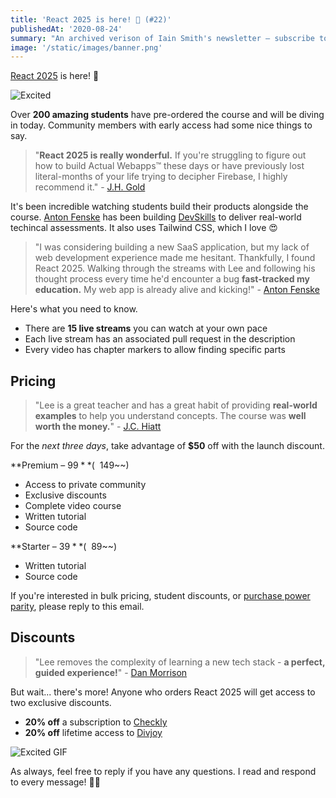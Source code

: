 ```yaml
---
title: 'React 2025 is here! 🥳 (#22)'
publishedAt: '2020-08-24'
summary: "An archived verison of Iain Smith's newsletter – subscribe to get early access."
image: '/static/images/banner.png'
---
```


[React 2025](https://react2025.com) is here! 🎉

![Excited](https://media.giphy.com/media/Is1O1TWV0LEJi/giphy.gif)

Over **200 amazing students** have pre-ordered the course and will be diving in today. Community members with early access had some nice things to say.

> "**React 2025 is really wonderful.** If you're struggling to figure out how to build Actual Webapps™ these days or have previously lost literal-months of your life trying to decipher Firebase, I highly recommend it." - [J.H. Gold](https://twitter.com/jongold)

It's been incredible watching students build their products alongside the course. [Anton Fenske](https://twitter.com/fenskexyz) has been building [DevSkills](https://devskills.co/) to deliver real-world techincal assessments. It also uses Tailwind CSS, which I love 😍

> "I was considering building a new SaaS application, but my lack of web development experience made me hesitant. Thankfully, I found React 2025. Walking through the streams with Lee and following his thought process every time he'd encounter a bug **fast-tracked my education.** My web app is already alive and kicking!" - [Anton Fenske](https://twitter.com/fenskexyz)

Here's what you need to know.

- There are **15 live streams** you can watch at your own pace
- Each live stream has an associated pull request in the description
- Every video has chapter markers to allow finding specific parts

## Pricing

> "Lee is a great teacher and has a great habit of providing **real-world examples** to help you understand concepts. The course was **well worth the money.**" - [J.C. Hiatt](https://twitter.com/jchiatt)

For the _next three days_, take advantage of **$50** off with the launch discount.

**Premium – $99** (~~$149~~)

- Access to private community
- Exclusive discounts
- Complete video course
- Written tutorial
- Source code

**Starter – $39** (~~$89~~)

- Written tutorial
- Source code

If you're interested in bulk pricing, student discounts, or [purchase power parity](https://en.wikipedia.org/wiki/Purchasing_power_parity), please reply to this email.

## Discounts

> "Lee removes the complexity of learning a new tech stack - **a perfect, guided experience!**" - [Dan Morrison](https://twitter.com/danmostudco)

But wait... there's more! Anyone who orders React 2025 will get access to two exclusive discounts.

- **20% off** a subscription to [Checkly](https://www.checklyhq.com/)
- **20% off** lifetime access to [Divjoy](https://divjoy.com/)

![Excited GIF](https://media.giphy.com/media/XR9Dp54ZC4dji/giphy.gif)

As always, feel free to reply if you have any questions. I read and respond to every message! 🙏🏻
